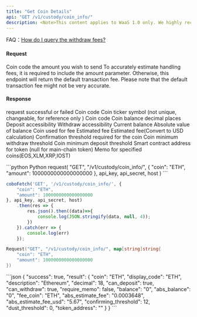 ```yaml
---
title: "Get Coin Details"
api: "GET /v1/custody/coin_info/"
description: <Note>This content applies to WaaS 1.0 only. We highly recommend that you upgrade to [WaaS 2.0](https://www.cobo.com/developers/v2/guides/overview/introduction).</Note> This endpoint returns a JSON response with the currency rate and unit for a given coin code. The endpoint requires authentication and takes a 'coin_code' parameter in the GET request.
---
```


<Tip> FAQ：[How do I query the withdraw fees?](/v1/faqs/coin-management#how-do-i-query-the-withdrawal-fees)</Tip>


#### Request
<ParamField query="coin" type="String" required>Coin code</ParamField>
<ParamField query="amount" type="Int">the amount you wish to send</ParamField>
<Tip>To accurately estimate handling fees, it is required to include the amount parameter. Otherwise, this endpoint will return the default transaction fee. Please note that the default transaction fee might not be very accurate.</Tip>

#### Response
<ResponseField name="success" type="bool">request successful or failed</ResponseField>
<ResponseField name="result" type="object">
    <Expandable title="object">
        <ResponseField name="coin" type="String">Coin code</ResponseField>
        <ResponseField name="display_code" type="String">Coin ticker symbol  (not unique, changeable, for reference only )</ResponseField>
        <ResponseField name="description" type="String">Coin code</ResponseField>
        <ResponseField name="decimal" type="Int">Coin balance decimal places</ResponseField>
        <ResponseField name="can_deposit" type="bool">Deposit accessibility</ResponseField>
        <ResponseField name="can_withdraw" type="bool">Withdraw accessibility</ResponseField>
        <ResponseField name="balance" type="String">Current balance</ResponseField>
        <ResponseField name="abs_balance" type="String">Absolute value of balance</ResponseField>
        <ResponseField name="fee_coin" type="String">Coin used for fee</ResponseField>
        <ResponseField name="abs_estimate_fee" type="String">Estimated fee</ResponseField>
        <ResponseField name="abs_estimate_fee_usd" type="String">Estimated fee(Convert to USD calculation) </ResponseField>
        <ResponseField name="confirming_threshold" type="Int">Confirmation threshold required for the coin</ResponseField>
        <ResponseField name="dust_threshold" type="Int">Coin minimum withdraw threshold</ResponseField>
        <ResponseField name="minimum_deposit_threshold" type="String">Coin minimum deposit threshold</ResponseField>
        <ResponseField name="token_address" type="String">Smart contract address for token (null for main-chain token)</ResponseField>
        <ResponseField name="require_memo" type="String">Memo for specified coins(EOS,XLM,XRP,IOST)</ResponseField>
    </Expandable>
</ResponseField>

<RequestExample>
```python Python
request(
  "GET",
  "/v1/custody/coin_info/",
  {
    "coin": "ETH",
    "amount": 1000000000000000000
  },
  api_key, api_secret, host
)
```

```javascript JavaScript
coboFetch('GET', '/v1/custody/coin_info/', {
    "coin": "ETH",
    "amount": 1000000000000000000
}, api_key, api_secret, host)
    .then(res => {
        res.json().then((data)=>{
            console.log(JSON.stringify(data, null, 4));
        })
    }).catch(err => {
        console.log(err)
    });
```

```go Go
Request("GET", "/v1/custody/coin_info/", map[string]string{
    "coin": "ETH",
    "amount": 1000000000000000000
})
```

</RequestExample>

<ResponseExample>
```json
{
  "success": true,
  "result": {
    "coin": "ETH",
    "display_code": "ETH",
    "description": "Ethereum",
    "decimal": 18,
    "can_deposit": true,
    "can_withdraw": true,
    "require_memo": false,
    "balance": "0",
    "abs_balance": "0",
    "fee_coin": "ETH",
    "abs_estimate_fee": "0.0003648",
    "abs_estimate_fee_usd": "5.67",
    "confirming_threshold": 12,
    "dust_threshold": 0,
    "token_address": ""
  }
}
```
</ResponseExample>

